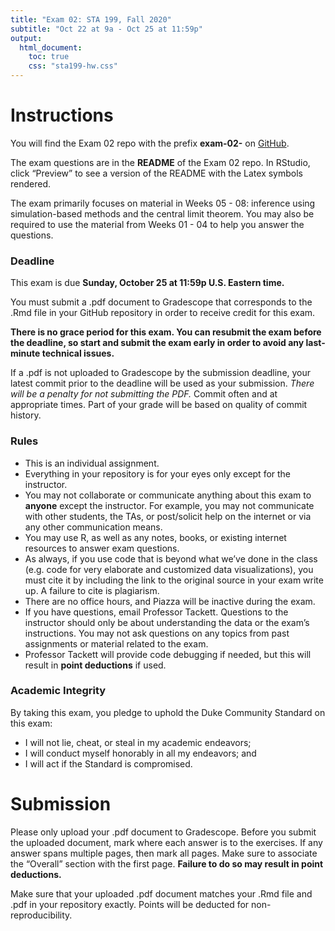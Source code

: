 ```yaml
---
title: "Exam 02: STA 199, Fall 2020"
subtitle: "Oct 22 at 9a - Oct 25 at 11:59p"
output: 
  html_document:
    toc: true
    css: "sta199-hw.css"
---
```


# Instructions

You will find the Exam 02 repo with the prefix **exam-02-** on [GitHub](https://www.github.com/sta199-fa20-002).

The exam questions are in the **README** of the Exam 02 repo. In RStudio, click "Preview" to see a version of the README with the Latex symbols rendered.

The exam primarily focuses on material in Weeks 05 - 08: inference using simulation-based methods and the central limit theorem. You may also be required to use the material from Weeks 01 - 04 to help you answer the questions. 

### Deadline

This exam is due **Sunday, October 25 at 11:59p U.S. Eastern time.**

You must submit a .pdf document to Gradescope that corresponds to the .Rmd file
in your GitHub repository in order to receive credit for this exam.

**There is no grace period for this exam. You can resubmit the exam before the deadline, so start and submit the exam early in order to avoid any last-minute technical issues.** 

If a .pdf is not uploaded to Gradescope by the submission deadline, your latest
commit prior to the deadline will be used as your submission. *There will be a penalty for not submitting the PDF.* Commit often and
at appropriate times. Part of your grade will be based on quality of commit history.

### Rules

- This is an individual assignment.
- Everything in your repository is for your eyes only except for the instructor.
- You may not collaborate or communicate anything about this exam to **anyone**
except the instructor. For example, you may not communicate with other students, 
the TAs, or post/solicit help on the internet or via any other communication 
means. 
- You may use R, as well as any notes, books, or existing internet resources to
answer exam questions.
- As always, if you use code that is beyond what we've done in the class (e.g. code for very elaborate and customized data visualizations), you must cite it by including the link to the original source in your exam write up. A failure to cite is
plagiarism.
- There are no office hours, and Piazza will be inactive during the exam.
- If you have questions, email Professor Tackett. Questions to the instructor should only be about understanding the data or the
exam's instructions. You may not ask questions on any topics from past 
assignments or material related to the exam. 
- Professor Tackett will provide code debugging if needed, but this will result in
**point deductions** if used.

### Academic Integrity

By taking this exam, you pledge to uphold the Duke Community Standard on this
exam:

- I will not lie, cheat, or steal in my academic endeavors;
- I will conduct myself honorably in all my endeavors; and
- I will act if the Standard is compromised.

# Submission

Please only upload your .pdf document to Gradescope. Before you submit the 
uploaded document, mark where each answer is to the exercises. If any answer 
spans multiple pages, then mark all pages. Make sure to associate the “Overall”
section with the first page. **Failure to do so may result in point deductions.**

Make sure that your uploaded .pdf document matches your .Rmd file and .pdf in
your repository exactly. Points will be deducted for non-reproducibility.
